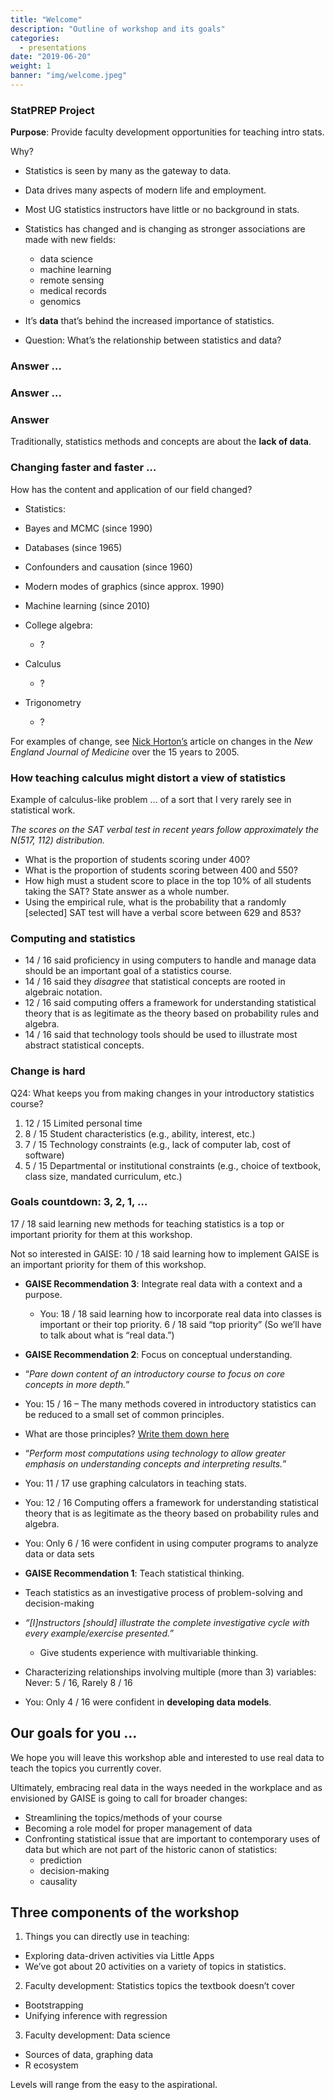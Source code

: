 ```yaml
---
title: "Welcome"
description: "Outline of workshop and its goals"
categories:
  - presentations
date: "2019-06-20"
weight: 1
banner: "img/welcome.jpeg"
---
```


### StatPREP Project

**Purpose**: Provide faculty development opportunities for teaching intro stats.
 
Why? 

- Statistics is seen by many as the gateway to data.
- Data drives many aspects of modern life and employment.
- Most UG statistics instructors have little or no background in stats.
- Statistics has changed and is changing as stronger associations are made with new fields:
    * data science
    * machine learning
    * remote sensing
    * medical records
    * genomics

* It's **data** that's behind the increased importance of statistics.

* Question: What's the relationship between statistics and data?

### Answer ...

### Answer ...

### Answer

Traditionally, statistics methods and concepts are about the **lack of data**. 



### Changing faster and faster ... 

How has the content and application of our field changed?
  
* Statistics:
  
- Bayes and MCMC (since 1990)
- Databases (since 1965)
- Confounders and causation (since 1960)
- Modern modes of graphics (since approx. 1990)
- Machine learning (since 2010)

* College algebra:
  
    - ?
  
* Calculus

    - ?
  
* Trigonometry

    - ?
  
For examples of change, see [Nick Horton's](http://www.math.smith.edu/~nhorton/doctor.pdf) article on changes in the *New England Journal of Medicine* over the 15 years to 2005.
    
### How teaching calculus might distort a view of statistics

Example of calculus-like problem ... of a sort that I very rarely see in statistical work.

*The scores on the SAT verbal test in recent years follow approximately the N(517, 112) distribution.*

- What is the proportion of students scoring under 400? 
- What is the proportion of students scoring between 400 and 550? 
- How high must a student score to place in the top 10% of all students taking the SAT? State answer as a whole number. 
- Using the empirical rule, what is the probability that a randomly [selected] SAT test will have a verbal score between 629 and 853?
    
    
### Computing and statistics

- 14 / 16 said proficiency in using computers to handle and manage data should be an important goal of a statistics course.
- 14 / 16 said they *disagree* that statistical concepts are rooted in algebraic notation.
- 12 / 16 said computing offers a framework for understanding statistical theory that is as legitimate as the theory based on probability rules and algebra.
- 14 / 16 said that technology tools should be used to illustrate most abstract statistical concepts.
    
### Change is hard

Q24: What keeps you from making changes in your introductory statistics course?


1. 12 / 15 Limited personal time 
2. 8 / 15 Student characteristics (e.g., ability, interest, etc.) 
3. 7 / 15 Technology constraints (e.g., lack of computer lab, cost of software) 
4. 5 / 15 Departmental or institutional constraints (e.g., choice of textbook, class size, mandated curriculum, etc.)  

   
### Goals countdown: 3, 2, 1, ...

17 / 18 said learning new methods for teaching statistics is a top or important priority for them at this workshop.

Not so interested in GAISE: 10 / 18 said learning how to implement GAISE is an important priority for them of this workshop.

- **GAISE Recommendation 3**: Integrate real data with a context and a purpose.
    - You: 18 / 18 said learning how to incorporate real data into classes is important or their top priority. 6 / 18 said "top priority" (So we'll have to talk about what is "real data.")

- **GAISE Recommendation 2**: Focus on conceptual understanding.
* "*Pare down content of an introductory course to focus on core concepts in more depth.*"
- You: 15 / 16 -- The many methods covered in introductory statistics can be reduced to a small set of common principles.
* What are those principles? [Write them down here](https://docs.google.com/document/d/12rFpIZnr6abpkpfbRD-GFixI3T-vuX8zvYAUd-2WBu4/edit?usp=sharing)

* "*Perform most computations using technology to allow greater emphasis on understanding concepts and interpreting results.*"

- You: 11 / 17 use graphing calculators in teaching stats. 
- You: 12 / 16 Computing offers a framework for understanding statistical theory that is as legitimate as the theory based on probability rules and algebra.
- You: Only 6 / 16 were confident in using computer programs to analyze data or data sets


- **GAISE Recommendation 1**: Teach statistical thinking.

- Teach statistics as an investigative process of problem-solving and decision-making
* *"[I]nstructors [should] illustrate the complete investigative cycle with every example/exercise presented."*
  
  - Give students experience with multivariable thinking.
- Characterizing relationships involving multiple (more than 3) variables:
  Never: 5 / 16, Rarely 8 / 16
- You: Only 4 / 16 were confident in **developing data models**.

## Our goals for you ...

We hope you will leave this workshop able and interested to use real data to teach the topics you currently cover.

Ultimately, embracing real data in the ways needed in the workplace and as envisioned by GAISE is going to call for broader changes:
  
- Streamlining the topics/methods of your course
- Becoming a role model for proper management of data
- Confronting statistical issue that are important to contemporary uses of data but which are not part of the historic canon of statistics:
    - prediction
    - decision-making
    - causality

## Three components of the workshop

1. Things you can directly use in teaching:
  - Exploring data-driven activities via Little Apps
- We've got about 20 activities on a variety of topics in statistics. 
2. Faculty development: Statistics topics the textbook doesn't cover
- Bootstrapping
- Unifying inference with regression
3. Faculty development: Data science
- Sources of data, graphing data
- R ecosystem

Levels will range from the easy to the aspirational.
